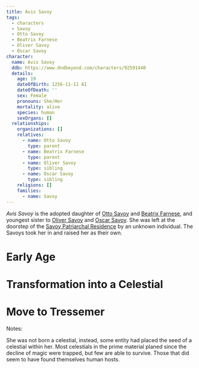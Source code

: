 ```yaml
---
title: Avis Savoy
tags:
  - characters
  - Savoy
  - Otto Savoy
  - Beatrix Farnese
  - Oliver Savoy
  - Oscar Savoy
character:
  name: Avis Savoy
  ddb: https://www.dndbeyond.com/characters/92591440
  details:
    age: 19
    dateOfBirth: 1256-11-11 AI
    dateOfDeath: ''
    sex: Female
    pronouns: She/Her
    mortality: alive
    species: human
    sexOrgans: []
  relationships:
    organizations: []
    relatives:
      - name: Otto Savoy
        type: parent
      - name: Beatrix Farnese
        type: parent
      - name: Oliver Savoy
        type: sibling
      - name: Oscar Savoy
        type: sibling
    religions: []
    families:
      - name: Savoy
---
```


*Avis Savoy* is the adopted daughter of [Otto Savoy](/world/characters/otto-savoy) and
[Beatrix Farnese](/world/characters/beatrix-farnese/), and youngest sister to
[Oliver Savoy](/world/characters/oliver-savoy) and [Oscar Savoy](/world/characters/oscar-savoy). She was
left at the doorstep of the
[Savoy Patriarchal Residence](/world/locations/savoy-patriarchal-residence) by
an unknown individual. The Savoys took her in and raised her as their own.

# Early Age

# Transformation into a Celestial

# Move to Tressemer

Notes:

She was not born a celestial, instead, some entity had placed the seed of a
celestial within her. Most celestials in the prime material planed since the
decline of magic were trapped, but few are able to survive. Those that did seem
to have found themselves human hosts.
